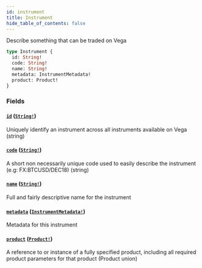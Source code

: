 ```yaml
---
id: instrument
title: Instrument
hide_table_of_contents: false
---
```



Describe something that can be traded on Vega

```graphql
type Instrument {
  id: String!
  code: String!
  name: String!
  metadata: InstrumentMetadata!
  product: Product!
}
```


### Fields

#### [`id`](#) ([`String!`](/docs/testnet/graphql/scalars/string))

Uniquely identify an instrument across all instruments available on Vega (string)


#### [`code`](#) ([`String!`](/docs/testnet/graphql/scalars/string))

A short non necessarily unique code used to easily describe the instrument (e.g: FX:BTCUSD/DEC18) (string)


#### [`name`](#) ([`String!`](/docs/testnet/graphql/scalars/string))

Full and fairly descriptive name for the instrument


#### [`metadata`](#) ([`InstrumentMetadata!`](/docs/testnet/graphql/objects/instrument-metadata))

Metadata for this instrument


#### [`product`](#) ([`Product!`](/docs/testnet/graphql/unions/product))

A reference to or instance of a fully specified product, including all required product parameters for that product (Product union)




